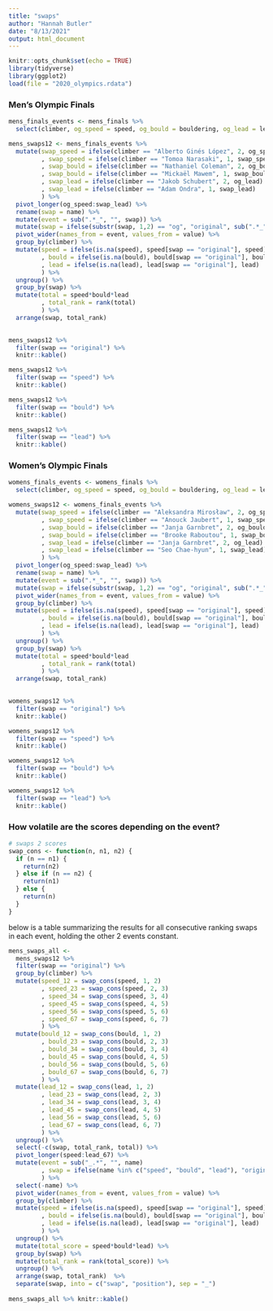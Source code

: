 ```yaml
---
title: "swaps"
author: "Hannah Butler"
date: "8/13/2021"
output: html_document
---
```


```r
knitr::opts_chunk$set(echo = TRUE)
library(tidyverse)
library(ggplot2)
load(file = "2020_olympics.rdata")
```

### Men's Olympic Finals

```r
mens_finals_events <- mens_finals %>%
  select(climber, og_speed = speed, og_bould = bouldering, og_lead = lead)

mens_swaps12 <- mens_finals_events %>%
  mutate(swap_speed = ifelse(climber == "Alberto Ginés López", 2, og_speed)
         , swap_speed = ifelse(climber == "Tomoa Narasaki", 1, swap_speed)
         , swap_bould = ifelse(climber == "Nathaniel Coleman", 2, og_bould)
         , swap_bould = ifelse(climber == "Mickaël Mawem", 1, swap_bould)
         , swap_lead = ifelse(climber == "Jakob Schubert", 2, og_lead)
         , swap_lead = ifelse(climber == "Adam Ondra", 1, swap_lead)
         ) %>%
  pivot_longer(og_speed:swap_lead) %>%
  rename(swap = name) %>%
  mutate(event = sub(".*_", "", swap)) %>%
  mutate(swap = ifelse(substr(swap, 1,2) == "og", "original", sub(".*_", "", swap))) %>%
  pivot_wider(names_from = event, values_from = value) %>%
  group_by(climber) %>%
  mutate(speed = ifelse(is.na(speed), speed[swap == "original"], speed)
         , bould = ifelse(is.na(bould), bould[swap == "original"], bould)
         , lead = ifelse(is.na(lead), lead[swap == "original"], lead)
         ) %>%
  ungroup() %>%
  group_by(swap) %>%
  mutate(total = speed*bould*lead
         , total_rank = rank(total)
         ) %>%
  arrange(swap, total_rank)
  

mens_swaps12 %>% 
  filter(swap == "original") %>%
  knitr::kable()

mens_swaps12 %>% 
  filter(swap == "speed") %>%
  knitr::kable()

mens_swaps12 %>% 
  filter(swap == "bould") %>%
  knitr::kable()

mens_swaps12 %>% 
  filter(swap == "lead") %>%
  knitr::kable()
```


### Women's Olympic Finals

```r
womens_finals_events <- womens_finals %>%
  select(climber, og_speed = speed, og_bould = bouldering, og_lead = lead)

womens_swaps12 <- womens_finals_events %>%
  mutate(swap_speed = ifelse(climber == "Aleksandra Mirosław", 2, og_speed)
         , swap_speed = ifelse(climber == "Anouck Jaubert", 1, swap_speed)
         , swap_bould = ifelse(climber == "Janja Garnbret", 2, og_bould)
         , swap_bould = ifelse(climber == "Brooke Raboutou", 1, swap_bould)
         , swap_lead = ifelse(climber == "Janja Garnbret", 2, og_lead)
         , swap_lead = ifelse(climber == "Seo Chae-hyun", 1, swap_lead)
         ) %>%
  pivot_longer(og_speed:swap_lead) %>%
  rename(swap = name) %>%
  mutate(event = sub(".*_", "", swap)) %>%
  mutate(swap = ifelse(substr(swap, 1,2) == "og", "original", sub(".*_", "", swap))) %>%
  pivot_wider(names_from = event, values_from = value) %>%
  group_by(climber) %>%
  mutate(speed = ifelse(is.na(speed), speed[swap == "original"], speed)
         , bould = ifelse(is.na(bould), bould[swap == "original"], bould)
         , lead = ifelse(is.na(lead), lead[swap == "original"], lead)
         ) %>%
  ungroup() %>%
  group_by(swap) %>%
  mutate(total = speed*bould*lead
         , total_rank = rank(total)
         ) %>%
  arrange(swap, total_rank)
  

womens_swaps12 %>% 
  filter(swap == "original") %>%
  knitr::kable()

womens_swaps12 %>% 
  filter(swap == "speed") %>%
  knitr::kable()

womens_swaps12 %>% 
  filter(swap == "bould") %>%
  knitr::kable()

womens_swaps12 %>% 
  filter(swap == "lead") %>%
  knitr::kable()
```


### How volatile are the scores depending on the event?


```r
# swaps 2 scores
swap_cons <- function(n, n1, n2) {
  if (n == n1) {
    return(n2)
  } else if (n == n2) {
    return(n1)
  } else {
    return(n)
  }
}
```

below is a table summarizing the results for all consecutive ranking swaps in each event, holding the other 2 events constant.

```r
mens_swaps_all <- 
  mens_swaps12 %>% 
  filter(swap == "original") %>%
  group_by(climber) %>%
  mutate(speed_12 = swap_cons(speed, 1, 2)
         , speed_23 = swap_cons(speed, 2, 3)
         , speed_34 = swap_cons(speed, 3, 4)
         , speed_45 = swap_cons(speed, 4, 5)
         , speed_56 = swap_cons(speed, 5, 6)
         , speed_67 = swap_cons(speed, 6, 7)
         ) %>%
  mutate(bould_12 = swap_cons(bould, 1, 2)
         , bould_23 = swap_cons(bould, 2, 3)
         , bould_34 = swap_cons(bould, 3, 4)
         , bould_45 = swap_cons(bould, 4, 5)
         , bould_56 = swap_cons(bould, 5, 6)
         , bould_67 = swap_cons(bould, 6, 7)
         ) %>%
  mutate(lead_12 = swap_cons(lead, 1, 2)
         , lead_23 = swap_cons(lead, 2, 3)
         , lead_34 = swap_cons(lead, 3, 4)
         , lead_45 = swap_cons(lead, 4, 5)
         , lead_56 = swap_cons(lead, 5, 6)
         , lead_67 = swap_cons(lead, 6, 7)
         ) %>%
  ungroup() %>%
  select(-c(swap, total_rank, total)) %>%
  pivot_longer(speed:lead_67) %>%
  mutate(event = sub("_.*", "", name)
         , swap = ifelse(name %in% c("speed", "bould", "lead"), "original", name)
         ) %>%
  select(-name) %>%
  pivot_wider(names_from = event, values_from = value) %>%
  group_by(climber) %>%
  mutate(speed = ifelse(is.na(speed), speed[swap == "original"], speed)
         , bould = ifelse(is.na(bould), bould[swap == "original"], bould)
         , lead = ifelse(is.na(lead), lead[swap == "original"], lead)
         ) %>%
  ungroup() %>%
  mutate(total_score = speed*bould*lead) %>%
  group_by(swap) %>%
  mutate(total_rank = rank(total_score)) %>%
  ungroup() %>%
  arrange(swap, total_rank)  %>%
  separate(swap, into = c("swap", "position"), sep = "_")
  
mens_swaps_all %>% knitr::kable()
```

